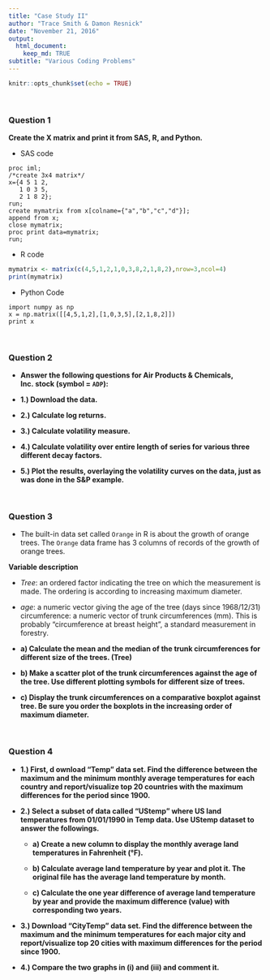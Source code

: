 ```yaml
---
title: "Case Study II"
author: "Trace Smith & Damon Resnick"
date: "November 21, 2016"
output:
  html_document:
    keep_md: TRUE
subtitle: "Various Coding Problems"
---
```


```r
knitr::opts_chunk$set(echo = TRUE)
```

<br>

### Question 1

**Create the X matrix and print it from SAS, R, and Python.**

- SAS code

```{}
proc iml;
/*create 3x4 matrix*/
x={4 5 1 2,
   1 0 3 5,
   2 1 8 2};
run;
create mymatrix from x[colname={"a","b","c","d"}];
append from x;
close mymatrix;
proc print data=mymatrix;
run;
```

- R code

```r
mymatrix <- matrix(c(4,5,1,2,1,0,3,8,2,1,8,2),nrow=3,ncol=4)
print(mymatrix)
```

- Python Code

```{}
import numpy as np
x = np.matrix([[4,5,1,2],[1,0,3,5],[2,1,8,2]])
print x
```

<br>

### Question 2

- **Answer the following questions for Air Products & Chemicals, Inc. stock (symbol = `ADP`):**


- **1.) Download the data.**


- **2.) Calculate log returns.**


- **3.) Calculate volatility measure.**


- **4.) Calculate volatility over entire length of series for various three different decay factors.**


- **5.) Plot the results, overlaying the volatility curves on the data, just as was done in the S&P example.**

<br>

### Question 3

- The built-in data set called `Orange` in R is about the growth of orange trees. The `Orange` data frame has 3 columns of records of the growth of orange trees.

**Variable description**

- *Tree*: an ordered factor indicating the tree on which the measurement is made. The ordering  is according to increasing maximum diameter.

- *age*: a numeric vector giving the age of the tree (days since 1968/12/31) circumference: a numeric vector of trunk circumferences (mm). This is probably “circumference at breast height”, a standard measurement in forestry.


- **a) Calculate the mean and the median of the trunk circumferences for different size of the trees. (Tree)**


- **b) Make a scatter plot of the trunk circumferences against the age of the tree. Use different plotting symbols for different size of trees.**


- **c) Display the trunk circumferences on a comparative boxplot against tree. Be sure you order the boxplots in the increasing order of maximum diameter.**


<br>

### Question 4

- **1.)	First, d ownload “Temp” data set. Find the difference between the maximum and the minimum monthly average temperatures for each country and report/visualize top 20 countries with the maximum differences for the period since 1900.**


- **2.) Select a subset of data called “UStemp” where US land temperatures from 01/01/1990 in Temp data. Use UStemp dataset to answer the followings.**

  - **a) Create a new column to display the monthly average land temperatures in Fahrenheit (°F).**
  
  - **b) Calculate average land temperature by year and plot it. The original file has the average land temperature by month.** 
  
  - **c) Calculate the one year difference of average land temperature by year and provide the maximum difference (value) with corresponding two years.**


- **3.) Download “CityTemp” data set. Find the difference between the maximum and the minimum temperatures for each major city and report/visualize top 20 cities with maximum differences for the period since 1900.**

- **4.) Compare the two graphs in (i) and (iii)  and comment it.**







